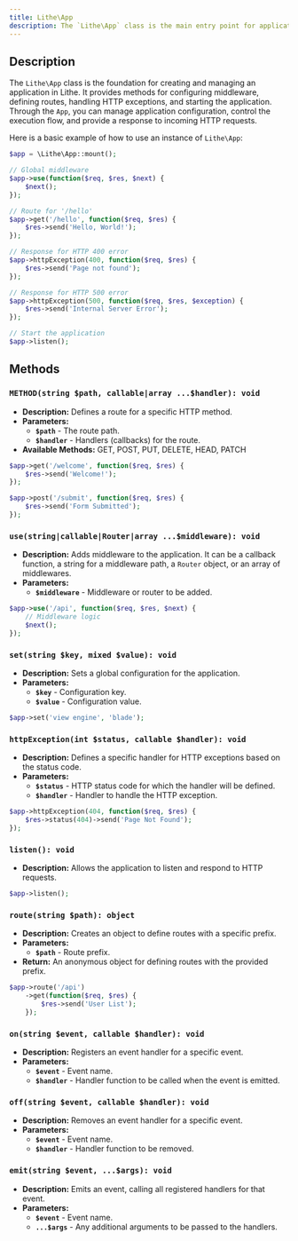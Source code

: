 ```yaml
---
title: Lithe\App  
description: The `Lithe\App` class is the main entry point for applications in Lithe. It manages the application lifecycle, middleware configurations, routes, and responds to HTTP requests.
---
```


## Description

The `Lithe\App` class is the foundation for creating and managing an application in Lithe. It provides methods for configuring middleware, defining routes, handling HTTP exceptions, and starting the application. Through the `App`, you can manage application configuration, control the execution flow, and provide a response to incoming HTTP requests.

Here is a basic example of how to use an instance of `Lithe\App`:

```php
$app = \Lithe\App::mount();

// Global middleware
$app->use(function($req, $res, $next) {
    $next();
});

// Route for '/hello'
$app->get('/hello', function($req, $res) {
    $res->send('Hello, World!');
});

// Response for HTTP 400 error
$app->httpException(400, function($req, $res) {
    $res->send('Page not found');
});

// Response for HTTP 500 error
$app->httpException(500, function($req, $res, $exception) {
    $res->send('Internal Server Error');
});

// Start the application
$app->listen();
```

## Methods

### `METHOD(string $path, callable|array ...$handler): void`
- **Description:** Defines a route for a specific HTTP method.
- **Parameters:**
  - **`$path`** - The route path.
  - **`$handler`** - Handlers (callbacks) for the route.
- **Available Methods:** GET, POST, PUT, DELETE, HEAD, PATCH

```php
$app->get('/welcome', function($req, $res) {
    $res->send('Welcome!');
});

$app->post('/submit', function($req, $res) {
    $res->send('Form Submitted');
});
```

### `use(string|callable|Router|array ...$middleware): void`
- **Description:** Adds middleware to the application. It can be a callback function, a string for a middleware path, a `Router` object, or an array of middlewares.
- **Parameters:**
  - **`$middleware`** - Middleware or router to be added.

```php
$app->use('/api', function($req, $res, $next) {
    // Middleware logic
    $next();
});
```

### `set(string $key, mixed $value): void`
- **Description:** Sets a global configuration for the application.
- **Parameters:**
  - **`$key`** - Configuration key.
  - **`$value`** - Configuration value.

```php
$app->set('view engine', 'blade');
```

### `httpException(int $status, callable $handler): void`
- **Description:** Defines a specific handler for HTTP exceptions based on the status code.
- **Parameters:**
  - **`$status`** - HTTP status code for which the handler will be defined.
  - **`$handler`** - Handler to handle the HTTP exception.

```php
$app->httpException(404, function($req, $res) {
    $res->status(404)->send('Page Not Found');
});
```

### `listen(): void`
- **Description:** Allows the application to listen and respond to HTTP requests.

```php
$app->listen();
```

### `route(string $path): object`
- **Description:** Creates an object to define routes with a specific prefix.
- **Parameters:**
  - **`$path`** - Route prefix.
- **Return:** An anonymous object for defining routes with the provided prefix.

```php
$app->route('/api')
    ->get(function($req, $res) {
        $res->send('User List');
    });
```

### `on(string $event, callable $handler): void`
- **Description:** Registers an event handler for a specific event.
- **Parameters:**
  - **`$event`** - Event name.
  - **`$handler`** - Handler function to be called when the event is emitted.

### `off(string $event, callable $handler): void`
- **Description:** Removes an event handler for a specific event.
- **Parameters:**
  - **`$event`** - Event name.
  - **`$handler`** - Handler function to be removed.

### `emit(string $event, ...$args): void`
- **Description:** Emits an event, calling all registered handlers for that event.
- **Parameters:**
  - **`$event`** - Event name.
  - **`...$args`** - Any additional arguments to be passed to the handlers.
